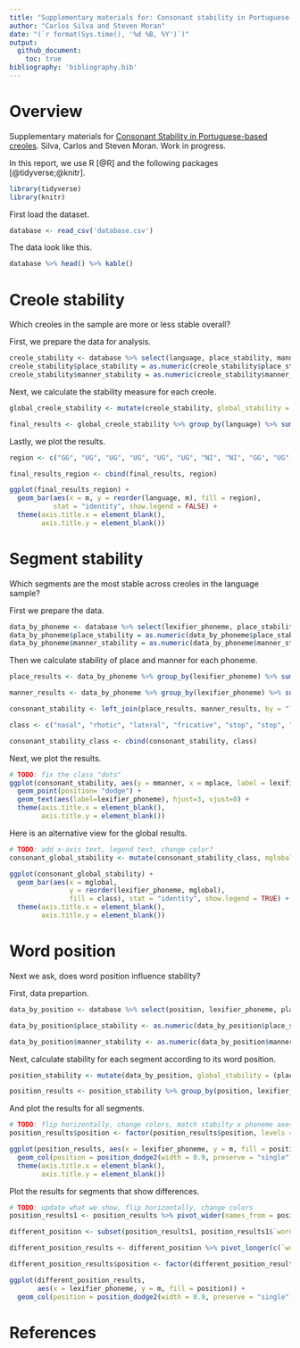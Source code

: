 ```yaml
---
title: "Supplementary materials for: Consonant stability in Portuguese-based creoles"
author: "Carlos Silva and Steven Moran"
date: "(`r format(Sys.time(), '%d %B, %Y')`)"
output:
  github_document:
    toc: true
bibliography: 'bibliography.bib'
---
```

  
# Overview
  
Supplementary materials for [Consonant Stability in Portuguese-based creoles](https://www.overleaf.com/project/60cdac0dd5871295e0f608fc). Silva, Carlos and Steven Moran. Work in progress.

In this report, we use R [@R] and the following packages [@tidyverse;@knitr].

```r
library(tidyverse)
library(knitr)
```

First load the dataset.

```r
database <- read_csv('database.csv')
```

The data look like this.

```r
database %>% head() %>% kable()
```

# Creole stability

Which creoles in the sample are more or less stable overall?

First, we prepare the data for analysis.

```r
creole_stability <- database %>% select(language, place_stability, manner_stability)
creole_stability$place_stability = as.numeric(creole_stability$place_stability)
creole_stability$manner_stability = as.numeric(creole_stability$manner_stability)
```

Next, we calculate the stability measure for each creole.

```r
global_creole_stability <- mutate(creole_stability, global_stability = (place_stability + manner_stability)/2)

final_results <- global_creole_stability %>% group_by(language) %>% summarize(m = mean(global_stability, na.rm = TRUE))
```

Lastly, we plot the results.

```r
region <- c("GG", "UG", "UG", "UG", "UG", "UG", "NI", "NI", "GG", "UG", "SI", "NI", "SA", "GG", "GG", "SI")

final_results_region <- cbind(final_results, region)

ggplot(final_results_region) + 
  geom_bar(aes(x = m, y = reorder(language, m), fill = region), 
           stat = "identity", show.legend = FALSE) +
  theme(axis.title.x = element_blank(),
        axis.title.y = element_blank())
```


# Segment stability

Which segments are the most stable across creoles in the language sample?

First we prepare the data.

```r
data_by_phoneme <- database %>% select(lexifier_phoneme, place_stability, manner_stability)
data_by_phoneme$place_stability = as.numeric(data_by_phoneme$place_stability)
data_by_phoneme$manner_stability = as.numeric(data_by_phoneme$manner_stability)
```

Then we calculate stability of place and manner for each phoneme.

```r
place_results <- data_by_phoneme %>% group_by(lexifier_phoneme) %>% summarize(mplace = mean(place_stability, na.rm = TRUE))

manner_results <- data_by_phoneme %>% group_by(lexifier_phoneme) %>% summarize(mmanner = mean(manner_stability, na.rm = TRUE))

consonant_stability <- left_join(place_results, manner_results, by = "lexifier_phoneme")

class <- c("nasal", "rhotic", "lateral", "fricative", "stop", "stop", "fricative", "stop", "stop", "lateral", "nasal", "nasal", "stop", "rhotic", "fricative", "stop", "affricate", "fricative", "fricative")

consonant_stability_class <- cbind(consonant_stability, class)
```

Next, we plot the results.

```r
# TODO: fix the class "dots"
ggplot(consonant_stability, aes(y = mmanner, x = mplace, label = lexifier_phoneme, color=class)) +
  geom_point(position= "dodge") + 
  geom_text(aes(label=lexifier_phoneme), hjust=3, vjust=0) +
  theme(axis.title.x = element_blank(),
        axis.title.y = element_blank())
```

Here is an alternative view for the global results.

```r
# TODO: add x-axis text, legend text, change color?
consonant_global_stability <- mutate(consonant_stability_class, mglobal = (mmanner + mplace)/2)

ggplot(consonant_global_stability) + 
  geom_bar(aes(x = mglobal, 
               y = reorder(lexifier_phoneme, mglobal), 
               fill = class), stat = "identity", show.legend = TRUE) +
  theme(axis.title.x = element_blank(),
        axis.title.y = element_blank())
```


# Word position

Next we ask, does word position influence stability?

First, data prepartion.

```r
data_by_position <- database %>% select(position, lexifier_phoneme, place_stability, manner_stability) %>% mutate(position = tolower(position))

data_by_position$place_stability <- as.numeric(data_by_position$place_stability)

data_by_position$manner_stability <- as.numeric(data_by_position$manner_stability)
```

Next, calculate stability for each segment according to its word position.

```r
position_stability <- mutate(data_by_position, global_stability = (place_stability + manner_stability)/2)

position_results <- position_stability %>% group_by(position, lexifier_phoneme) %>% summarize(m = mean(global_stability, na.rm = TRUE))
```

And plot the results for all segments.

```r
# TODO: flip horizontally, change colors, match stabilty x phoneme axes with above
position_results$position <- factor(position_results$position, levels = c('word-initial', 'word-medial', 'word-final'))

ggplot(position_results, aes(x = lexifier_phoneme, y = m, fill = position)) + 
  geom_col(position = position_dodge2(width = 0.9, preserve = "single")) +
  theme(axis.title.x = element_blank(),
        axis.title.y = element_blank())
```

Plot the results for segments that show differences.

```r
# TODO: update what we show, flip horizontally, change colors
position_results1 <- position_results %>% pivot_wider(names_from = position, values_from = m)

different_position <- subset(position_results1, position_results1$`word-initial` != position_results1$`word-medial` | position_results1$`word-final` != position_results1$`word-medial`)

different_position_results <- different_position %>% pivot_longer(c(`word-initial`, `word-medial`, `word-final`), names_to = "position", values_to = "m")

different_position_results$position <- factor(different_position_results$position, levels = c('word-initial', 'word-medial', 'word-final'))

ggplot(different_position_results, 
       aes(x = lexifier_phoneme, y = m, fill = position)) + 
  geom_col(position = position_dodge2(width = 0.9, preserve = "single"))
```

# References

